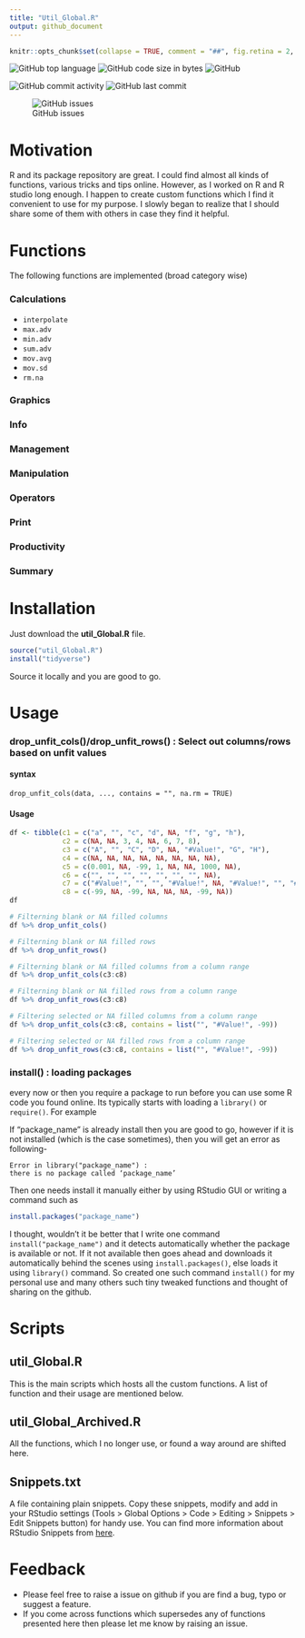 ```yaml
---
title: "Util_Global.R"
output: github_document
---
```

<!-- README.md is generated from README.Rmd. Please edit that file -->

```r
knitr::opts_chunk$set(collapse = TRUE, comment = "##", fig.retina = 2, fig.path = "README_figs/README-")
```
![GitHub top language](https://img.shields.io/github/languages/top/shringi/util_Global)
![GitHub code size in bytes](https://img.shields.io/github/languages/code-size/shringi/util_Global)
![GitHub](https://img.shields.io/github/license/shringi/util_Global)

![GitHub commit activity](https://img.shields.io/github/commit-activity/y/shringi/util_Global)
![GitHub last commit](https://img.shields.io/github/last-commit/shringi/util_Global)

![GitHub issues](https://img.shields.io/github/issues/shringi/util_Global)



# Motivation
R and its package repository are great. I could find almost all kinds of functions, various tricks and tips online. However, as I worked on R  and R studio long enough. I happen to create custom functions which I find it convenient to use for my purpose. I slowly began to realize that I should share some of them with others in case they find it helpful.

# Functions
The following functions are implemented (broad category wise)

### Calculations
- `interpolate`
- `max.adv`
- `min.adv`
- `sum.adv`
- `mov.avg`
- `mov.sd`
- `rm.na`

### Graphics
### Info
### Management
### Manipulation
### Operators
### Print
### Productivity
### Summary



# Installation
Just download the **util_Global.R** file. 
```r
source("util_Global.R")
install("tidyverse")

```
Source it locally and you are good to go.


# Usage


### drop_unfit_cols()/drop_unfit_rows() : Select out columns/rows based on unfit values
#### syntax
```psudeocode
drop_unfit_cols(data, ..., contains = "", na.rm = TRUE)
```
#### Usage
```r
df <- tibble(c1 = c("a", "", "c", "d", NA, "f", "g", "h"),
             c2 = c(NA, NA, 3, 4, NA, 6, 7, 8),
             c3 = c("A", "", "C", "D", NA, "#Value!", "G", "H"),
             c4 = c(NA, NA, NA, NA, NA, NA, NA, NA),
             c5 = c(0.001, NA, -99, 1, NA, NA, 1000, NA),
             c6 = c("", "", "", "", "", "", "", NA),
             c7 = c("#Value!", "", "", "#Value!", NA, "#Value!", "", "#Value!"), 
             c8 = c(-99, NA, -99, NA, NA, NA, -99, NA))
df

# Filterning blank or NA filled columns
df %>% drop_unfit_cols()

# Filterning blank or NA filled rows
df %>% drop_unfit_rows()

# Filterning blank or NA filled columns from a column range
df %>% drop_unfit_cols(c3:c8)

# Filterning blank or NA filled rows from a column range
df %>% drop_unfit_rows(c3:c8)

# Filtering selected or NA filled columns from a column range
df %>% drop_unfit_cols(c3:c8, contains = list("", "#Value!", -99))

# Filtering selected or NA filled rows from a column range
df %>% drop_unfit_rows(c3:c8, contains = list("", "#Value!", -99))
```
### install() : loading packages
every now or then you require a package to run before you can use some R code you found online. Its typically starts with loading a `library()` or `require()`. For example

If "package_name" is already install then you are good to go, however if it is not installed (which is the case sometimes), then you will get an error as following-

```pseudocode
Error in library("package_name") : 
there is no package called ‘package_name’
```

Then one needs install it manually either by using RStudio GUI or writing a command such as 

```R
install.packages("package_name")
```

I thought, wouldn't it be better that I write one command `install("package_name")` and it detects automatically whether the package is available or not. If it not available then goes ahead and downloads it automatically behind the scenes using `install.packages()`, else loads it using `library()` command. So created one such command `install()` for my personal use and many others such tiny tweaked functions and thought of sharing on the github.

# Scripts

## **util_Global.R**

This is the main scripts which hosts all the custom functions. A list of function and their usage are mentioned below.

## util_Global_Archived.R

All the functions, which I no longer use, or found a way around are shifted here.

## Snippets.txt

A file containing plain snippets. Copy these snippets, modify and add in your RStudio settings (Tools > Global Options > Code > Editing > Snippets > Edit Snippets button) for handy use. You can find more information about RStudio Snippets from [here](https://support.rstudio.com/hc/en-us/articles/204463668-Code-Snippets).

# Feedback

- Please feel free to raise a issue on github if you are find a bug, typo or suggest a feature.
- If you come across functions which supersedes any of functions presented here then please let me know by raising an issue.

